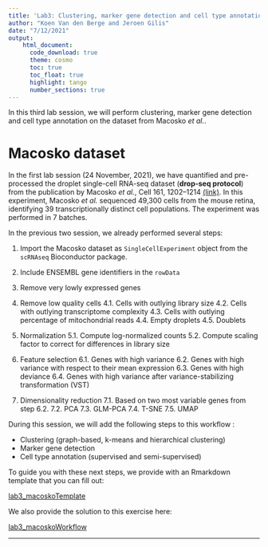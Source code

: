 ```yaml
---
title: 'Lab3: Clustering, marker gene detection and cell type annotation'
author: "Koen Van den Berge and Jeroen Gilis"
date: "7/12/2021"
output:
    html_document:
      code_download: true    
      theme: cosmo
      toc: true
      toc_float: true
      highlight: tango
      number_sections: true
---
```


In this third lab session, we will perform clustering, marker gene detection and 
cell type annotation on the dataset from Macosko *et al.*.

# Macosko dataset

In the first lab session (24 November, 2021), we have quantified and 
pre-processed the droplet single-cell RNA-seq dataset (**drop-seq protocol**) 
from the publication by Macosko *et al.*, Cell 161, 1202–1214
[(link)](https://doi.org/10.1016/j.cell.2015.05.002). In this experiment, 
Macosko *et al.* sequenced 49,300 cells from the mouse retina, identifying 
39 transcriptionally distinct cell populations. The experiment was performed in
7 batches.

In the previous two session, we already performed several steps:

1. Import the Macosko dataset as `SingleCellExperiment` object from the 
`scRNAseq` Bioconductor package.

2. Include ENSEMBL gene identifiers in the `rowData`

3. Remove very lowly expressed genes

4. Remove low quality cells 
  4.1. Cells with outlying library size 
  4.2. Cells with outlying transcriptome complexity 
  4.3. Cells with outlying percentage of mitochondrial reads 
  4.4. Empty droplets 
  4.5. Doublets

5. Normalization 
  5.1. Compute log-normalized counts 
  5.2. Compute scaling factor to correct for differences in library size

6. Feature selection 
  6.1. Genes with high variance 
  6.2. Genes with high variance with respect to their mean expression 
  6.3. Genes with high deviance 
  6.4. Genes with high variance after variance-stabilizing transformation (VST)

7. Dimensionality reduction 
  7.1. Based on two most variable genes from step 6.2. 
  7.2. PCA 
  7.3. GLM-PCA 
  7.4. T-SNE 
  7.5. UMAP
 
 During this session, we will add the following steps to this workflow :
 
 - Clustering (graph-based, k-means and hierarchical clustering)
 - Marker gene detection
 - Cell type annotation (supervised and semi-supervised)
 
To guide you with these next steps, we provide with an Rmarkdown template
that you can fill out:

[lab3_macoskoTemplate](./lab3_macoskoTemplate.html)

We also provide the solution to this exercise here:

[lab3_macoskoWorkflow](./lab3_macoskoWorkflow.html)


---

